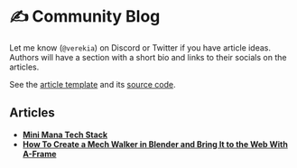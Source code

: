 
# ✍️ Community Blog

Let me know (`@verekia`) on Discord or Twitter if you have article ideas. Authors will have a section with a short bio and links to their socials on the articles.

See the [article template](/blog/template) and its [source code](https://github.com/verekia/webgamedev/blob/main/src/pages/blog/template.mdx).

## Articles

- <R3FLogo /> [**Mini Mana Tech Stack**](/blog/minimana-tech-stack)
- <AframeLogo /> [**How To Create a Mech Walker in Blender and Bring It to the Web With
  A-Frame**](/blog/blender-aframe-mech-walker)

